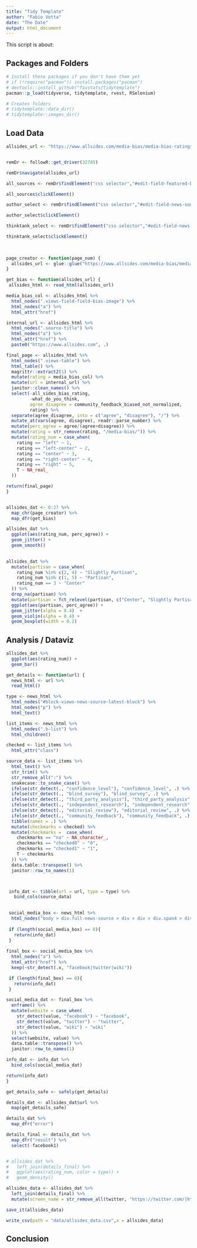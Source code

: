 ```yaml
---
title: "Tidy Template"
author: "Fabio Votta"
date: "The Date"
output: html_document
---
```


This script is about:



## Packages and Folders

```r
# Install these packages if you don't have them yet
# if (!require("pacman")) install.packages("pacman")
# devtools::install_github("favstats/tidytemplate")
pacman::p_load(tidyverse, tidytemplate, rvest, RSelenium)

# Creates folders
# tidytemplate::data_dir()
# tidytemplate::images_dir()
```


## Load Data

```r

allsides_url <- "https://www.allsides.com/media-bias/media-bias-ratings"


remDr <- followR::get_driver(32785)

remDr$navigate(allsides_url)

all_sources <- remDr$findElement("css selector","#edit-field-featured-bias-rating-value > div:nth-child(1) > label")

all_sources$clickElement()

author_select <- remDr$findElement("css selector","#edit-field-news-source-type-tid > div.form-item.form-type-checkbox.form-item-field-news-source-type-tid-1 > label")

author_select$clickElement()

thinktank_select <- remDr$findElement("css selector","#edit-field-news-source-type-tid > div.form-item.form-type-checkbox.form-item-field-news-source-type-tid-3 > label")

thinktank_select$clickElement()
  
  
```

```r
page_creator <- function(page_num) {
  allsides_url <- glue::glue("https://www.allsides.com/media-bias/media-bias-ratings?field_featured_bias_rating_value=All&field_news_source_type_tid%5B1%5D=1&field_news_source_type_tid%5B2%5D=2&field_news_source_type_tid%5B3%5D=3&field_news_bias_nid_1%5B1%5D=1&field_news_bias_nid_1%5B2%5D=2&field_news_bias_nid_1%5B3%5D=3&title=&page={page_num}")
}

get_bias <- function(allsides_url) {
 allsides_html <- read_html(allsides_url)

media_bias_col <- allsides_html %>% 
  html_nodes(".views-field-field-bias-image") %>% 
  html_nodes("a") %>% 
  html_attr("href")

internal_url <- allsides_html %>% 
  html_nodes(".source-title") %>% 
  html_nodes("a") %>% 
  html_attr("href") %>% 
  paste0("https://www.allsides.com", .)

final_page <- allsides_html %>% 
  html_nodes(".views-table") %>% 
  html_table() %>% 
  magrittr::extract2(1) %>% 
  mutate(rating = media_bias_col) %>% 
  mutate(url = internal_url) %>% 
  janitor::clean_names() %>% 
  select(-all_sides_bias_rating, 
         -what_do_you_think, 
         agree_disagree = community_feedback_biased_not_normalized,
         rating) %>% 
  separate(agree_disagree, into = c("agree", "disagree"), "/") %>% 
  mutate_at(vars(agree, disagree), readr::parse_number) %>% 
  mutate(perc_agree = agree/(agree+disagree)) %>% 
  mutate(rating = str_remove(rating, "/media-bias/")) %>% 
  mutate(rating_num = case_when(
    rating == "left" ~ 1,
    rating == "left-center" ~ 2,
    rating == "center" ~ 3,
    rating == "right-center" ~ 4,
    rating == "right" ~ 5,
    T ~ NA_real_
  ))

return(final_page) 
}


allsides_dat <- 0:27 %>% 
  map_chr(page_creator) %>% 
  map_dfr(get_bias)

allsides_dat %>% 
  ggplot(aes(rating_num, perc_agree)) +
  geom_jitter() +
  geom_smooth()
  

allsides_dat %>% 
  mutate(partisan = case_when(
    rating_num %in% c(2, 4) ~ "Slightly Partisan",
    rating_num %in% c(1, 5) ~ "Partisan",
    rating_num == 3 ~ "Center"
  )) %>% 
  drop_na(partisan) %>% 
  mutate(partisan = fct_relevel(partisan, c("Center", "Slightly Partisan", "Partisan"))) %>% 
  ggplot(aes(partisan, perc_agree)) +
  geom_jitter(alpha = 0.4)  +
  geom_violin(alpha = 0.4) +
  geom_boxplot(width = 0.2)

```



## Analysis / Dataviz

```r

allsides_dat %>% 
  ggplot(aes(rating_num)) +
  geom_bar()

get_details <- function(url) {
  news_html <- url %>% 
  read_html()

type <- news_html %>% 
  html_nodes("#block-views-news-source-latest-block") %>% 
  html_nodes("p") %>% 
  html_text()

list_items <- news_html %>% 
  html_nodes(".b-list") %>% 
  html_children() 

checked <- list_items %>% 
  html_attr("class")

source_data <- list_items %>%
  html_text() %>% 
  str_trim() %>% 
  str_remove_all(":") %>% 
  snakecase::to_snake_case() %>% 
  ifelse(str_detect(., "confidence_level"), "confidence_level", .) %>% 
  ifelse(str_detect(., "blind_survey"), "blind_survey", .) %>% 
  ifelse(str_detect(., "third_party_analysis"), "third_party_analysis", .) %>% 
  ifelse(str_detect(., "independent_research"), "independent_research", .) %>% 
  ifelse(str_detect(., "editorial_review"), "editorial_review", .) %>% 
  ifelse(str_detect(., "community_feedback"), "community_feedback", .) %>% 
  tibble(names = .) %>% 
  mutate(checkmarks = checked) %>% 
  mutate(checkmarks =  case_when(
    checkmarks == "na" ~ NA_character_,
    checkmarks == "checked0" ~ "0",
    checkmarks == "checked1" ~ "1",
    T ~ checkmarks
  )) %>% 
  data.table::transpose() %>% 
  janitor::row_to_names(1) 



 info_dat <- tibble(url = url, type = type) %>% 
   bind_cols(source_data)

 
 social_media_box <- news_html %>% 
  html_nodes("body > div.full-news-source > div > div > div.span4 > div > ul") 
 
 if (length(social_media_box) == 0){
   return(info_dat)
 }
 
final_box <- social_media_box %>% 
  html_nodes("a") %>% 
  html_attr("href") %>% 
  keep(~str_detect(.x, "facebook|twitter|wiki")) 

 if (length(final_box) == 0){
   return(info_dat)
 }

social_media_dat <- final_box %>% 
  enframe() %>% 
  mutate(website = case_when(
    str_detect(value, "facebook") ~ "facebook",
    str_detect(value, "twitter") ~ "twitter",
    str_detect(value, "wiki") ~ "wiki"
  )) %>% 
  select(website, value) %>% 
  data.table::transpose() %>%
  janitor::row_to_names(1)

info_dat <- info_dat %>% 
  bind_cols(social_media_dat)

return(info_dat)
}

get_details_safe <- safely(get_details)

details_dat <- allsides_dat$url %>% 
  map(get_details_safe)

details_dat %>% 
  map_dfr("error")

details_final <- details_dat %>% 
  map_dfr("result") %>% 
  select(-facebook1)


# allsides_dat %>% 
#   left_join(details_final) %>% 
#   ggplot(aes(rating_num, color = type)) +
#   geom_density() 

allsides_data <- allsides_dat %>%
  left_join(details_final) %>% 
  mutate(screen_name = str_remove_all(twitter, "https://twitter.com/|http://twitter.com/|@|\\?ref_src=twsrc%5Egoogle%7Ctwcamp%5Eserp%7Ctwgr%5Eauthor|\\?ref_src=twsrc%5Etfw|\\?ref_src=twsrcgoogletwcampserptwgrauthor|\\?lang=en|\\?|\\/") %>% str_trim)

save_it(allsides_data)

write_csv(path = "data/allsides_data.csv",x = allsides_data)
```



## Conclusion